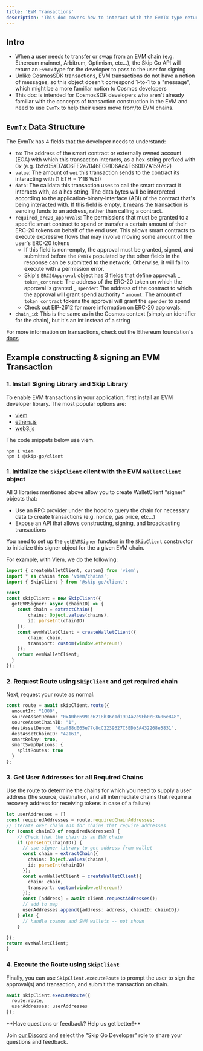 ```yaml
---
title: 'EVM Transactions'
description: 'This doc covers how to interact with the EvmTx type returned by the Skip Go API'
---
```


## Intro

- When a user needs to transfer or swap from an EVM chain (e.g. Ethereum mainnet, Arbitrum, Optimism, etc...), the Skip Go API will return an `EvmTx` type for the developer to pass to the user for signing
- Unlike CosmosSDK transactions, EVM transactions do not have a notion of messages, so this object doesn't correspond 1-to-1 to a "message", which might be a more familiar notion to Cosmos developers
- This doc is intended for CosmosSDK developers who aren't already familiar with the concepts of transaction construction in the EVM and need to use `EvmTx` to help their users move from/to EVM chains.

## `EvmTx` Data Structure

The EvmTx has 4 fields that the developer needs to understand:

- `to`: The address of the smart contract or externally owned account (EOA) with which this transaction interacts, as a hex-string prefixed with 0x (e.g. 0xfc05aD74C6FE2e7046E091D6Ad4F660D2A159762)
- `value`: The amount of `wei` this transaction sends to the contract its interacting with (1 ETH = 1^18 WEI)
- `data`: The calldata this transaction uses to call the smart contract it interacts with, as a hex string. The data bytes will be interpreted according to the application-binary-interface (ABI) of the contract that's being interacted with. If this field is empty, it means the transaction is sending funds to an address, rather than calling a contract.
- `required_erc20_approvals`: The permissions that must be granted to a specific smart contract to spend or transfer a certain amount of their ERC-20 tokens on behalf of the end user. This allows smart contracts to execute expressive flows that may involve moving some amount of the user's ERC-20 tokens
  - If this field is non-empty, the approval must be granted, signed, and submitted before the `EvmTx` populated by the other fields in the response can be submitted to the network. Otherwise, it will fail to execute with a permission error.
  - Skip's `ERC20Approval` object has 3 fields that define approval:
    _ `token_contract`: The address of the ERC-20 token on which the approval is granted
    _ `spender`: The address of the contract to which the approval will grant spend authority \* `amount`: The amount of `token_contract` tokens the approval will grant the `spender` to spend
  - Check out EIP-2612 for more information on ERC-20 approvals.
- `chain_id`: This is the same as in the Cosmos context (simply an identifier for the chain), but it's an int instead of a string

For more information on transactions, check out the Ethereum foundation's [docs](https://ethereum.org/en/developers/docs/transactions/)

## Example constructing & signing an EVM Transaction

### 1\. Install Signing Library and Skip Library

To enable EVM transactions in your application, first install an EVM developer library. The most popular options are:

- [viem](https://viem.sh/)
- [ethers.js](https://docs.ethers.org/v5/)
- [web3.js](https://web3js.readthedocs.io/en/v1.10.0/)

The code snippets below use viem.

```Shell Shell
npm i viem
npm i @skip-go/client
```

### 1\. Initialize the `SkipClient` client with the EVM `WalletClient` object

All 3 libraries mentioned above allow you to create WalletClient "signer" objects that:

- Use an RPC provider under the hood to query the chain for necessary data to create transactions (e.g. nonce, gas price, etc...)
- Expose an API that allows constructing, signing, and broadcasting transactions

You need to set up the `getEVMSigner` function in the `SkipClient` constructor to initialize this signer object for the a given EVM chain.

For example, with Viem, we do the following:

```TypeScript TypeScript
import { createWalletClient, custom} from 'viem';
import * as chains from 'viem/chains';
import { SkipClient } from '@skip-go/client';

const
const skipClient = new SkipClient({
  getEVMSigner: async (chainID) => {
    const chain = extractChain({
  		chains: Object.values(chains),
  		id: parseInt(chainID)
    });
    const evmWalletClient = createWalletClient({
  		chain: chain,
  		transport: custom(window.ethereum!)
  	});
    return evmWalletClient;
  }
});
```

### 2\. Request Route using `SkipClient` and get required chain

Next, request your route as normal:

```Typescript TypeScript
const route = await skipClient.route({
  amountIn: "1000",
  sourceAssetDenom: "0xA0b86991c6218b36c1d19D4a2e9Eb0cE3606eB48",
  sourceAssetChainID: "1",
  destAssetDenom: "0xaf88d065e77c8cC2239327C5EDb3A432268e5831",
  destAssetChainID: "42161",
  smartRelay: true,
  smartSwapOptions: {
    splitRoutes: true
  }
};

```

### 3\. Get User Addresses for all Required Chains

Use the route to determine the chains for which you need to supply a user address (the source, destination, and all intermediate chains that require a recovery address for receiving tokens in case of a failure)

```TypeScript TypeScript
let userAddresses = []
const requiredAddresses = route.requiredChainAddresses;
// iterate over chain IDs for chains that require addresses
for (const chainID of requiredAddresses) {
  	// Check that the chain is an EVM chain
    if (parseInt(chainID)) {
      // use signer library to get address from wallet
      const chain = extractChain({
        chains: Object.values(chains),
        id: parseInt(chainID)
      });
      const evmWalletClient = createWalletClient({
        chain: chain,
        transport: custom(window.ethereum!)
      });
      const [address] = await client.requestAddresses();
      // add to map
      userAddresses.append({address: address, chainID: chainID})
    } else {
      // handle cosmos and SVM wallets -- not shown
    }

});
return evmWalletClient;
}

```

### 4\. Execute the Route using `SkipClient`

Finally, you can use `SkipClient.executeRoute` to prompt the user to sign the approval(s) and transaction, and submit the transaction on chain.

```TypeScript TypeScript
await skipClient.executeRoute({
  route:route,
  userAddresses: userAddresses
});
```

 <Check>
 **Have questions or feedback? Help us get better!**

Join [our Discord](https://skip.build/discord) and select the "Skip Go Developer" role to share your questions and feedback.

 </Check>
